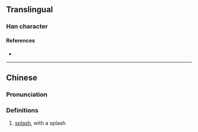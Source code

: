 {{character info/new}}
==Translingual==

===Han character===
{{Han char|rn=85|rad=水|as=04|sn=8|four=42013|canj=LUE|ids=⿺冘水}}

====References====
* {{Han ref|kx=0610.080|dkj=17191|dj=1003.020|hdz=31557.040|uh=6C8A|ud=27786|bh=CD43|bd=52547}}

----

==Chinese==
{{zh-forms}}

===Pronunciation===
{{zh-pron
|m=dàn
|c=dam2
|mc=
|oc=
|cat=n
}}

===Definitions===
{{zh-hanzi}}

# {{lb|zh|Cantonese|onomatopoeia}} [[splash]], with a splash